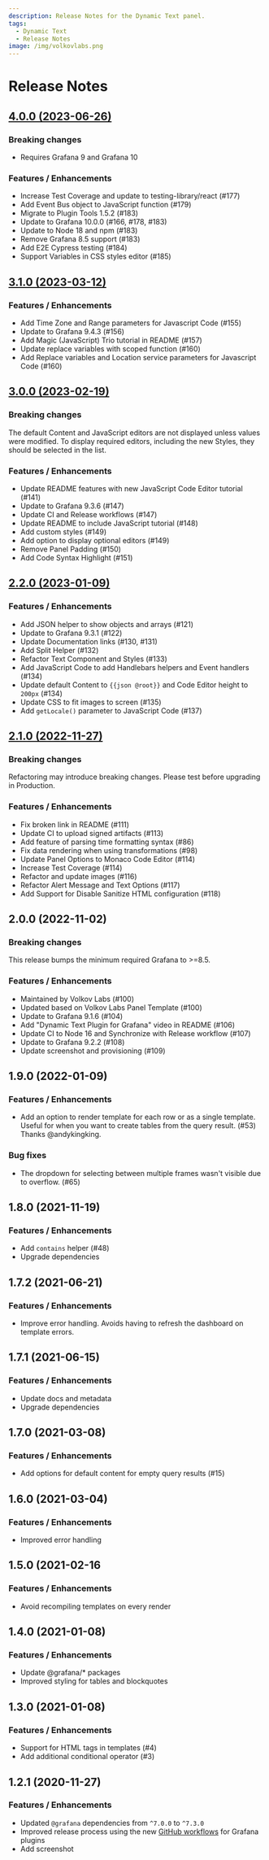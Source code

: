 ```yaml
---
description: Release Notes for the Dynamic Text panel.
tags:
  - Dynamic Text
  - Release Notes
image: /img/volkovlabs.png
---
```


# Release Notes

## [4.0.0 (2023-06-26)](/blog/dynamictext-panel-4.0.0-20230709/)

### Breaking changes

- Requires Grafana 9 and Grafana 10

### Features / Enhancements

- Increase Test Coverage and update to testing-library/react (#177)
- Add Event Bus object to JavaScript function (#179)
- Migrate to Plugin Tools 1.5.2 (#183)
- Update to Grafana 10.0.0 (#166, #178, #183)
- Update to Node 18 and npm (#183)
- Remove Grafana 8.5 support (#183)
- Add E2E Cypress testing (#184)
- Support Variables in CSS styles editor (#185)

## [3.1.0 (2023-03-12)](/blog/dynamictext-panel-3.1.0-20230312/)

### Features / Enhancements

- Add Time Zone and Range parameters for Javascript Code (#155)
- Update to Grafana 9.4.3 (#156)
- Add Magic (JavaScript) Trio tutorial in README (#157)
- Update replace variables with scoped function (#160)
- Add Replace variables and Location service parameters for Javascript Code (#160)

## [3.0.0 (2023-02-19)](/blog/dynamictext-panel-3.0.0-20230219/)

### Breaking changes

The default Content and JavaScript editors are not displayed unless values were modified.
To display required editors, including the new Styles, they should be selected in the list.

### Features / Enhancements

- Update README features with new JavaScript Code Editor tutorial (#141)
- Update to Grafana 9.3.6 (#147)
- Update CI and Release workflows (#147)
- Update README to include JavaScript tutorial (#148)
- Add custom styles (#149)
- Add option to display optional editors (#149)
- Remove Panel Padding (#150)
- Add Code Syntax Highlight (#151)

## [2.2.0 (2023-01-09)](/blog/dynamictext-panel-2.2.0-20230110/)

### Features / Enhancements

- Add JSON helper to show objects and arrays (#121)
- Update to Grafana 9.3.1 (#122)
- Update Documentation links (#130, #131)
- Add Split Helper (#132)
- Refactor Text Component and Styles (#133)
- Add JavaScript Code to add Handlebars helpers and Event handlers (#134)
- Update default Content to `{{json @root}}` and Code Editor height to `200px` (#134)
- Update CSS to fit images to screen (#135)
- Add `getLocale()` parameter to JavaScript Code (#137)

## [2.1.0 (2022-11-27)](/blog/dynamictext-panel-2.1.0-20221127/)

### Breaking changes

Refactoring may introduce breaking changes. Please test before upgrading in Production.

### Features / Enhancements

- Fix broken link in README (#111)
- Update CI to upload signed artifacts (#113)
- Add feature of parsing time formatting syntax (#86)
- Fix data rendering when using transformations (#98)
- Update Panel Options to Monaco Code Editor (#114)
- Increase Test Coverage (#114)
- Refactor and update images (#116)
- Refactor Alert Message and Text Options (#117)
- Add Support for Disable Sanitize HTML configuration (#118)

## 2.0.0 (2022-11-02)

### Breaking changes

This release bumps the minimum required Grafana to >=8.5.

### Features / Enhancements

- Maintained by Volkov Labs (#100)
- Updated based on Volkov Labs Panel Template (#100)
- Update to Grafana 9.1.6 (#104)
- Add "Dynamic Text Plugin for Grafana" video in README (#106)
- Update CI to Node 16 and Synchronize with Release workflow (#107)
- Update to Grafana 9.2.2 (#108)
- Update screenshot and provisioning (#109)

## 1.9.0 (2022-01-09)

### Features / Enhancements

- Add an option to render template for each row or as a single template. Useful for when you want to create tables from the query result. (#53) Thanks @andykingking.

### Bug fixes

- The dropdown for selecting between multiple frames wasn't visible due to overflow. (#65)

## 1.8.0 (2021-11-19)

### Features / Enhancements

- Add `contains` helper (#48)
- Upgrade dependencies

## 1.7.2 (2021-06-21)

### Features / Enhancements

- Improve error handling. Avoids having to refresh the dashboard on template errors.

## 1.7.1 (2021-06-15)

### Features / Enhancements

- Update docs and metadata
- Upgrade dependencies

## 1.7.0 (2021-03-08)

### Features / Enhancements

- Add options for default content for empty query results (#15)

## 1.6.0 (2021-03-04)

### Features / Enhancements

- Improved error handling

## 1.5.0 (2021-02-16

### Features / Enhancements

- Avoid recompiling templates on every render

## 1.4.0 (2021-01-08)

### Features / Enhancements

- Update @grafana/\* packages
- Improved styling for tables and blockquotes

## 1.3.0 (2021-01-08)

### Features / Enhancements

- Support for HTML tags in templates (#4)
- Add additional conditional operator (#3)

## 1.2.1 (2020-11-27)

### Features / Enhancements

- Updated `@grafana` dependencies from `^7.0.0` to `^7.3.0`
- Improved release process using the new [GitHub workflows](https://github.com/grafana/plugin-workflows) for Grafana plugins
- Add screenshot
